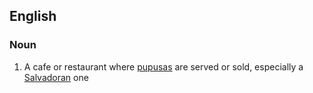 ==English==

===Noun===
{{en-noun}}

# A cafe or restaurant where [[pupusa]]s are served or sold, especially a [[Salvadoran]] one
